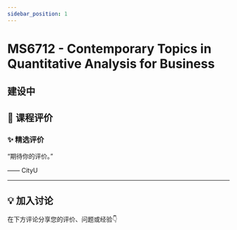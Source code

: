 ```yaml
---
sidebar_position: 1
---
```



# MS6712 - Contemporary Topics in Quantitative Analysis for Business

## 建设中

## **💬 课程评价**

### ✨ **精选评价**
<div className={commentStyles.commentBox}>
    <p className={commentStyles.commentText}>
        “期待你的评价。”
    </p>
    <p className={commentStyles.commentAuthor}>—— CityU</p>
</div>

---

## **💡 加入讨论**

在下方评论分享您的评价、问题或经验👇
<Utterances />

